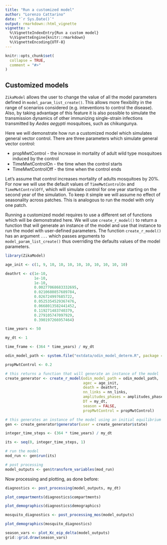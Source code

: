 ```yaml
---
title: "Run a customized model"
author: "Lorenzo Cattarino"
date: "`r Sys.Date()`"
output: rmarkdown::html_vignette
vignette: >
  %\VignetteIndexEntry{Run a custom model}
  %\VignetteEngine{knitr::rmarkdown}
  %\VignetteEncoding{UTF-8}
---
```


```r
knitr::opts_chunk$set(
  collapse = TRUE,
  comment = "#>"
)
```

## Customized models

`ZikaModel` allows the user to change the value of all the model parameters defined in `model_param_list_create()`. This allows more flexibility in the range of scenarios considered (e.g. inteventions to control the disease). Also, by taking advantage of this feature it is also possible to simulate the transmission dynamics of other immunizing single-strain infections transmitted by _Aedes aegypti_ mosquitoes, such as chikungunya. 

Here we will demonstrate how run a customized model which simulates general vector control. There are three parameters which simulate general vector control:

* propMwtControl - the increase in mortality of adult wild type mosquitoes induced by the control
* TimeMwtControlOn - the time when the control starts
* TimeMwtControlOff - the time when the control ends

Let's assume that control increases mortality of adults mosquitoes by 20%. For now we will use the default values of `TimeMwtControlOn` and `TimeMwtControlOff`, which will simulate control for one year starting on the second year of the simulation. To keep it simple we will assume no effect of seasonality across patches. This is analogous to run the model with only one patch.

Running a customized model requires to use a different set of functions which will be demonstrated here. We will use `create_r_model()` to return a function that will generate an instance of the model and use that instance to run the model with user-defined parameters. The function `create_r_model()` has an argument `...` which passes arguments to `model_param_list_create()` thus overriding the defaults values of the model parameters. 

```r
library(ZikaModel)

age_init <- c(1, 9, 10, 10, 10, 10, 10, 10, 10, 10, 10)

deathrt <- c(1e-10,
             1e-10,
             1e-10,
             0.00277068683332695,
             0.0210680857689784,
             0.026724997685722,
             0.0525354529367476,
             0.0668013582441452,
             0.119271483740379,
             0.279105747097929,
             0.390197266957464)

time_years <- 50

my_dt <- 1

time_frame <- (364 * time_years) / my_dt

odin_model_path <- system.file("extdata/odin_model_determ.R", package = "ZikaModel")

propMwtControl <- 0.2

# this returns a function that will generate an instance of the model
create_generator <- create_r_model(odin_model_path = odin_model_path,
                                   agec = age_init,
                                   death = deathrt,
                                   nn_links = nn_links,
                                   amplitudes_phases = amplitudes_phases,
                                   DT = my_dt,
                                   season = FALSE,
                                   propMwtControl = propMwtControl)

# this generates an instance of the model using an initial equilibrium initialisation state 
gen <- create_generator$generator(user = create_generator$state)

integer_time_steps <- (364 * time_years) / my_dt

its <- seq(0, integer_time_steps, 1)

# run the model
mod_run <- gen$run(its)

# post processing
model_outputs <- gen$transform_variables(mod_run)
```

Now processing and plotting, as done before: 

```r
diagnostics <- post_processing(model_outputs, my_dt)

plot_compartments(diagnostics$compartments)
```

```r
plot_demographics(diagnostics$demographics)

mosquito_diagnostics <- post_processing_mos(model_outputs)

plot_demographics(mosquito_diagnostics)
```

```r
season_vars <- plot_Kc_eip_delta(model_outputs)
grid::grid.draw(season_vars)
```
